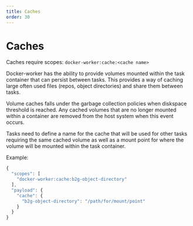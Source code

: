 ```yaml
---
title: Caches
order: 30
---
```


# Caches

Caches require scopes: `docker-worker:cache:<cache name>`

Docker-worker has the ability to provide volumes mounted within the task container that can persist between tasks. This provides a way of caching large often used files (repos, object directories) and share them between tasks.

Volume caches falls under the garbage collection policies when diskspace threshold is reached. Any cached volumes that are no longer mounted within a container are removed from the host system when this event occurs.

Tasks need to define a name for the cache that will be used for other tasks requiring the same cached volume as well as a mount point for where the volume will be mounted within the task container.

Example:

```js
{
  "scopes": [
    "docker-worker:cache:b2g-object-directory"
  ],
  "payload": {
    "cache": {
      "b2g-object-directory": "/path/for/mount/point"
    }
  }
}
```


